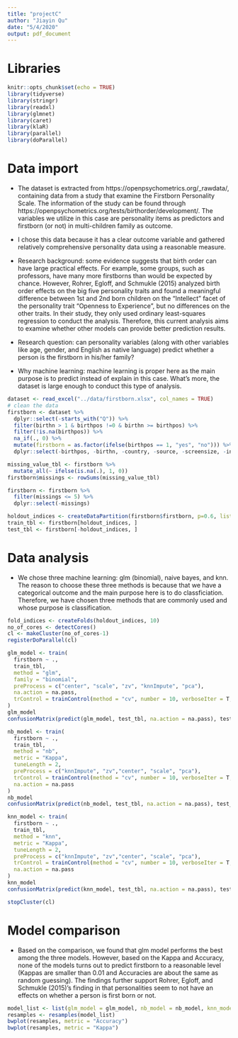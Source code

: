 ```yaml
---
title: "projectC"
author: "Jiayin Qu"
date: "5/4/2020"
output: pdf_document
---
```

# Libraries
```r
knitr::opts_chunk$set(echo = TRUE)
library(tidyverse)
library(stringr)
library(readxl)
library(glmnet)
library(caret)
library(klaR)
library(parallel)
library(doParallel)
```

# Data import
- The dataset is extracted from https://openpsychometrics.org/_rawdata/, containing data from a study that examine the Firstborn Personality Scale. The information of the study can be found through https://openpsychometrics.org/tests/birthorder/development/. The variables we utilize in this case are personality items as predictors and firstborn (or not) in multi-children family as outcome. 

- I chose this data because it has a clear outcome variable and gathered relatively comprehensive personality data using a reasonable measure. 

- Research background: some evidence suggests that birth order can have large practical effects. For example, some groups, such as professors, have many more firstborns than would be expected by chance. However, Rohrer, Egloff, and Schmukle (2015) analyzed birth order effects on the big five personality traits and found a meaningful difference between 1st and 2nd born children on the "Intellect" facet of the personality trait "Openness to Experience", but no differences on the other traits. In their study, they only used ordinary least-squares regression to conduct the analysis. Therefore, this current analysis aims to examine whether other models can provide better prediction results. 

- Research question: can personality variables (along with other variables like age, gender, and English as native language) predict whether a person is the firstborn in his/her family? 

- Why machine learning: machine learning is proper here as the main purpose is to predict instead of explain in this case. What's more, the dataset is large enough to conduct this type of analysis. 

```r
dataset <- read_excel("../data/firstborn.xlsx", col_names = TRUE)
# clean the data 
firstborn <- dataset %>%
  dplyr::select(-starts_with("Q")) %>%
  filter(birthn > 1 & birthpos !=0 & birthn >= birthpos) %>%
  filter(!is.na(birthpos)) %>%
  na_if(., 0) %>%
  mutate(firstborn = as.factor(ifelse(birthpos == 1, "yes", "no"))) %>%
  dplyr::select(-birthpos, -birthn, -country, -source, -screensize, -introelapse, -testelapse, -endelapse)

missing_value_tbl <- firstborn %>%
  mutate_all(~ ifelse(is.na(.), 1, 0))
firstborn$missings <- rowSums(missing_value_tbl)

firstborn <- firstborn %>%
  filter(missings <= 5) %>%
  dplyr::select(-missings)

holdout_indices <- createDataPartition(firstborn$firstborn, p=0.6, list=FALSE)
train_tbl <- firstborn[holdout_indices, ]
test_tbl <- firstborn[-holdout_indices, ]
```


# Data analysis
- We chose three machine learning: glm (binomial), naive bayes, and knn. The reason to choose these three methods is because that we have a categorical outcome and the main purpose here is to do classficiation. Therefore, we have chosen three methods that are commonly used and whose purpose is classification. 

```r
fold_indices <- createFolds(holdout_indices, 10)
no_of_cores <- detectCores()
cl <- makeCluster(no_of_cores-1)
registerDoParallel(cl)

glm_model <- train(
  firstborn ~ ., 
  train_tbl, 
  method = "glm", 
  family = "binomial",
  preProcess = c("center", "scale", "zv", "knnImpute", "pca"), 
  na.action = na.pass, 
  trControl = trainControl(method = "cv", number = 10, verboseIter = T, index = fold_indices)
)
glm_model
confusionMatrix(predict(glm_model, test_tbl, na.action = na.pass), test_tbl$firstborn)

nb_model <- train(
  firstborn ~ .,
  train_tbl,
  method = "nb",
  metric = "Kappa", 
  tuneLength = 2,
  preProcess = c("knnImpute", "zv","center", "scale", "pca"),
  trControl = trainControl(method = "cv", number = 10, verboseIter = T, index = fold_indices),
  na.action = na.pass
)
nb_model
confusionMatrix(predict(nb_model, test_tbl, na.action = na.pass), test_tbl$firstborn)

knn_model <- train(
  firstborn ~ .,
  train_tbl,
  method = "knn",
  metric = "Kappa", 
  tuneLength = 2,
  preProcess = c("knnImpute", "zv","center", "scale", "pca"),
  trControl = trainControl(method = "cv", number = 10, verboseIter = T, index = fold_indices),
  na.action = na.pass
)
knn_model
confusionMatrix(predict(knn_model, test_tbl, na.action = na.pass), test_tbl$firstborn)

stopCluster(cl)
```

# Model comparison
- Based on the comparison, we found that glm model performs the best among the three models. However, based on the Kappa and Accuracy, none of the models turns out to predict firstborn to a reasonable level (Kappas are smaller than 0.01 and Accuracies are about the same as random guessing). The findings further support Rohrer, Egloff, and Schmukle (2015)'s finding in that personalities seem to not have an effects on whether a person is first born or not. 

```r
model_list <- list(glm_model = glm_model, nb_model = nb_model, knn_model = knn_model)
resamples <- resamples(model_list)
bwplot(resamples, metric = "Accuracy")
bwplot(resamples, metric = "Kappa")
```

